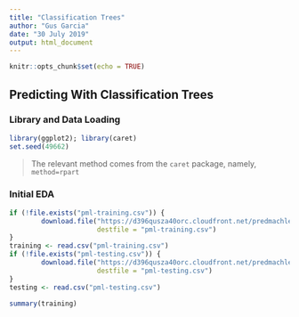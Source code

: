 ```yaml
---
title: "Classification Trees"
author: "Gus Garcia"
date: "30 July 2019"
output: html_document
---
```


```r
knitr::opts_chunk$set(echo = TRUE)
```


## Predicting With Classification Trees

### Library and Data Loading


```r
library(ggplot2); library(caret)
set.seed(49662)
```

> The relevant method comes from the `caret` package, namely, `method=rpart` 

### Initial EDA
```r
if (!file.exists("pml-training.csv")) {
        download.file("https://d396qusza40orc.cloudfront.net/predmachlearn/pml-training.csv",
                      destfile = "pml-training.csv")
}
training <- read.csv("pml-training.csv")
if (!file.exists("pml-testing.csv")) {
        download.file("https://d396qusza40orc.cloudfront.net/predmachlearn/pml-testing.csv",
                      destfile = "pml-testing.csv")
}
testing <- read.csv("pml-testing.csv")
```

```r
summary(training)
```

